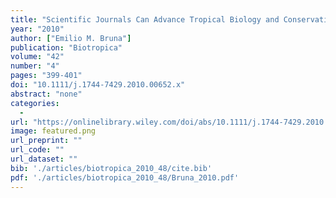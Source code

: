 ```yaml
---
title: "Scientific Journals Can Advance Tropical Biology and Conservation by Requiring Data Archiving"
year: "2010"
author: ["Emilio M. Bruna"]
publication: "Biotropica"
volume: "42"
number: "4"
pages: "399-401"
doi: "10.1111/j.1744-7429.2010.00652.x"
abstract: "none"
categories: 
  - 
url: "https://onlinelibrary.wiley.com/doi/abs/10.1111/j.1744-7429.2010.00652.x"
image: featured.png
url_preprint: ""
url_code: ""
url_dataset: ""
bib: './articles/biotropica_2010_48/cite.bib'
pdf: './articles/biotropica_2010_48/Bruna_2010.pdf'
---
```

